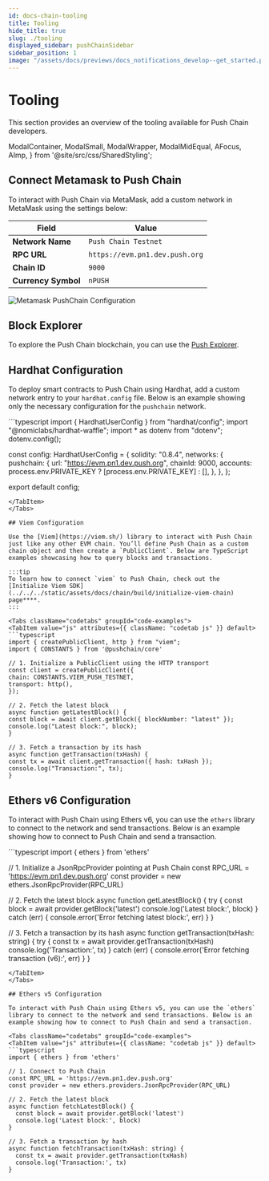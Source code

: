 ```yaml
---
id: docs-chain-tooling
title: Tooling
hide_title: true
slug: ./tooling
displayed_sidebar: pushChainSidebar
sidebar_position: 1
image: "/assets/docs/previews/docs_notifications_develop--get_started.png"
---
```


# Tooling

This section provides an overview of the tooling available for Push Chain developers.

<head>
  <title>{`Start Building | Push Notifications | Push Documentation`}</title>
</head>

  ModalContainer,
  ModalSmall,
  ModalWrapper,
  ModalMidEqual,
  AFocus,
  AImp,
} from '@site/src/css/SharedStyling';

## Connect Metamask to Push Chain

To interact with Push Chain via MetaMask, add a custom network in MetaMask using the settings below:

| Field           | Value                        |
| --------------- | ---------------------------- |
| **Network Name**      | `Push Chain Testnet` |
| **RPC URL**           | `https://evm.pn1.dev.push.org`   |
| **Chain ID**          | `9000`                           |
| **Currency Symbol**   | `nPUSH`                           |

![Metamask PushChain Configuration](../../../static/assets/docs/chain/build/Metamask-Push-Chain.png)

## Block Explorer

To explore the Push Chain blockchain, you can use the [Push Explorer](https://explorer.dev.push.org/).

## Hardhat Configuration

To deploy smart contracts to Push Chain using Hardhat, add a custom network entry to your `hardhat.config` file. Below is an example showing only the necessary configuration for the `pushchain` network.

<Tabs className="codetabs" groupId="code-examples">
  <TabItem value="js" attributes={{ className: "codetab js" }} default>
  ```typescript
  import { HardhatUserConfig } from "hardhat/config";
  import "@nomiclabs/hardhat-waffle";
  import * as dotenv from "dotenv";
  dotenv.config();

  const config: HardhatUserConfig = {
    solidity: "0.8.4",
    networks: {
      pushchain: {
        url: "https://evm.pn1.dev.push.org",
        chainId: 9000,
        accounts: process.env.PRIVATE_KEY ? [process.env.PRIVATE_KEY] : [],
      },
    },
  };

  export default config;
  ```
  </TabItem>
</Tabs>

## Viem Configuration

Use the [Viem](https://viem.sh/) library to interact with Push Chain just like any other EVM chain. You’ll define Push Chain as a custom chain object and then create a `PublicClient`. Below are TypeScript examples showcasing how to query blocks and transactions.

:::tip 
To learn how to connect `viem` to Push Chain, check out the [Initialize Viem SDK](../../../static/assets/docs/chain/build/initialize-viem-chain) page****.
:::

<Tabs className="codetabs" groupId="code-examples">
<TabItem value="js" attributes={{ className: "codetab js" }} default>
```typescript
import { createPublicClient, http } from "viem";
import { CONSTANTS } from '@pushchain/core'

// 1. Initialize a PublicClient using the HTTP transport
const client = createPublicClient({
  chain: CONSTANTS.VIEM_PUSH_TESTNET,
  transport: http(),
});

// 2. Fetch the latest block
async function getLatestBlock() {
  const block = await client.getBlock({ blockNumber: "latest" });
  console.log("Latest block:", block);
}

// 3. Fetch a transaction by its hash
async function getTransaction(txHash) {
  const tx = await client.getTransaction({ hash: txHash });
  console.log("Transaction:", tx);
}
```
  </TabItem>
</Tabs>

## Ethers v6 Configuration

To interact with Push Chain using Ethers v6, you can use the `ethers` library to connect to the network and send transactions. Below is an example showing how to connect to Push Chain and send a transaction.

<Tabs className="codetabs" groupId="code-examples">
<TabItem value="js" attributes={{ className: "codetab js" }} default>
```typescript
import { ethers } from 'ethers'

// 1. Initialize a JsonRpcProvider pointing at Push Chain
const RPC_URL = 'https://evm.pn1.dev.push.org'
const provider = new ethers.JsonRpcProvider(RPC_URL)

// 2. Fetch the latest block
async function getLatestBlock() {
  try {
    const block = await provider.getBlock('latest')
    console.log('Latest block:', block)
  } catch (err) {
    console.error('Error fetching latest block:', err)
  }
}

// 3. Fetch a transaction by its hash
async function getTransaction(txHash: string) {
  try {
    const tx = await provider.getTransaction(txHash)
    console.log('Transaction:', tx)
  } catch (err) {
    console.error('Error fetching transaction (v6):', err)
  }
}
```
</TabItem>
</Tabs>

## Ethers v5 Configuration

To interact with Push Chain using Ethers v5, you can use the `ethers` library to connect to the network and send transactions. Below is an example showing how to connect to Push Chain and send a transaction.

<Tabs className="codetabs" groupId="code-examples">
<TabItem value="js" attributes={{ className: "codetab js" }} default>
```typescript
import { ethers } from 'ethers'

// 1. Connect to Push Chain
const RPC_URL = 'https://evm.pn1.dev.push.org'
const provider = new ethers.providers.JsonRpcProvider(RPC_URL)

// 2. Fetch the latest block
async function fetchLatestBlock() {
  const block = await provider.getBlock('latest')
  console.log('Latest block:', block)
}

// 3. Fetch a transaction by hash
async function fetchTransaction(txHash: string) {
  const tx = await provider.getTransaction(txHash)
  console.log('Transaction:', tx)
}
```
</TabItem>
</Tabs>
